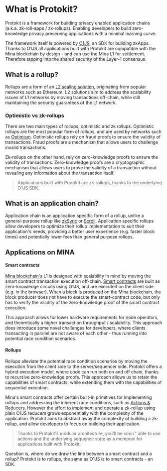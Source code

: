 
# What is Protokit?

Protokit is a framework for building privacy enabled application chains (a.k.a. zk-roll-apps / zk-rollups). Enabling developers to build
zero-knowledge privacy preserving applications with a minimal learning curve.

The framework itself is powered by [O1JS](https://www.npmjs.com/package/o1js), an SDK for building zkApps. Thanks to O1JS all applications
built with Protokit are compatible with the Mina blockchain by design - and can use the Mina L1 for settlement. Therefore tapping into the shared security of the Layer-1 consensus.

## What is a rollup?

Rollups are a form of an [L2 scaling solution](https://www.theblock.co/learn/251458/what-are-the-advantages-and-disadvantages-of-layer-2-scaling-solutions), originating from popular networks such as Ethereum. L2 solutions
aim to address the scalability issues of L1 networks by moving transactions off-chain, while still maintaining the security guarantees of the L1 network.



### Optimistic vs zk-rollups

There are two main types of rollups, optimistic and zk rollups. Optimistic rollups are the most popular form of rollups, and are used by networks such as [Optimism](https://optimism.io/). 
Optimistic rollups rely on fraud proofs to ensure the validity of transactions. Fraud proofs are a mechanism that allows users to challenge invalid transactions.

Zk-rollups on the other hand, rely on zero-knowledge proofs to ensure the validity of transactions. Zero-knowledge proofs are a cryptographic mechanism that allows users to prove the validity of a transaction without revealing any information about the transaction itself.

> Applications built with Protokit are zk-rollups, thanks to the underlying O1JS SDK.

## What is an application chain?

Application chain is an application specific form of a rollup, unlike a general-purpose rollup like [zkSync](https://zksync.io/) or [Scroll](https://scroll.io/). Application specific rollups allow developers to optimize their rollup implementation 
to suit their application's needs, providing a better user experience (e.g. faster block times) and potentially lower fees than general purpose rollups.

## Applications on MINA

#### Smart contracts

[Mina blockchain's](https://docs.minaprotocol.com/) L1 is designed with scalability in mind by moving the smart contract transaction execution off-chain.
[Smart contracts](https://docs.minaprotocol.com/zkapps) are built as zero-knowledge circuits using O1JS, and are executed on the client side (e.g. in the browser). When a block is produced on the Mina blockchain, the block producer
does not have to execute the smart-contract code, but only has to verify the validity of the zero-knowledge proof of the smart contract execution. 

This approach allows for lower hardware requirements for node operators, and theoretically a higher transaction throughput / scalability. This approach does introduce some
novel challenges for developers, where clients transacting in parallel are not aware of each other - thus running into potential race condition scenarios.

#### Rollups

Rollups alleviate the potential race condition scenarios by moving the execution from the client side to the server/sequencer side. Protokit offers a hybrid execution model,
where code can run both on and off chain, thanks to recursive zero-knowledge proofs. This approach allows us to retain the capabilities of smart contracts, while extending them
with the capabilities of sequential execution.

Mina's smart contracts offer certain built-in primitives for implementing rollups and addressing the inherent race conditions, such as [Actions & Reducers](https://docs.minaprotocol.com/zkapps/o1js/actions-and-reducer). 
However the effort to implement and operate a zk-rollup using plain O1JS reducers grows exponentially with the complexity of the application. Protokit aims to abstract away the complexity of building a zk-rollup,
and allow developers to focus on building their application.

> Thanks to Protokit's modular architecture, you'll be soon™ able to use actions and the underlying sequence state as a mempool for applications built with Protokit.

Question is, where do we draw the line between a smart contract and a rollup?
Protokit is to rollups, the same as O1JS is to smart contracts - an SDK.

